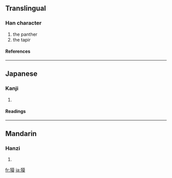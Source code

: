 ==Translingual==
===Han character===
{{Han char|rn=94|rad=犬|as=11|sn=14|four=|canj=大竹廿日大 (KHTAK)}}
# the panther
# the tapir
====References====
{{Han ref|kx=0717.300|dkj=20638|dj=1129.080|hdz=21362.040|uh=734F|ud=29519}}

----
==Japanese==
===Kanji===
{{ja-kanji|grade=|rs=犬11}}
# {{defn|Japanese}} 
====Readings====
{{ja-readings|on=[[ばく]] (baku), [[みゃく]] (myaku)|kun=[[ばく]] (baku)|nanori=}}

----
==Mandarin==
===Hanzi===
{{cmn-hanzi|pin=[[mú]] ([[mu2]])|wg=mu<sup>2</sup>}}
# {{defn|Mandarin}}

[[fr:獏]]
[[ja:獏]]